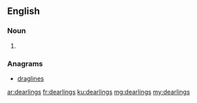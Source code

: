 ==English==

===Noun===
{{head|en|noun plural form}}

# {{plural of|dearling|lang=en}}

===Anagrams===
* [[draglines#English|draglines]]

[[ar:dearlings]]
[[fr:dearlings]]
[[ku:dearlings]]
[[mg:dearlings]]
[[my:dearlings]]